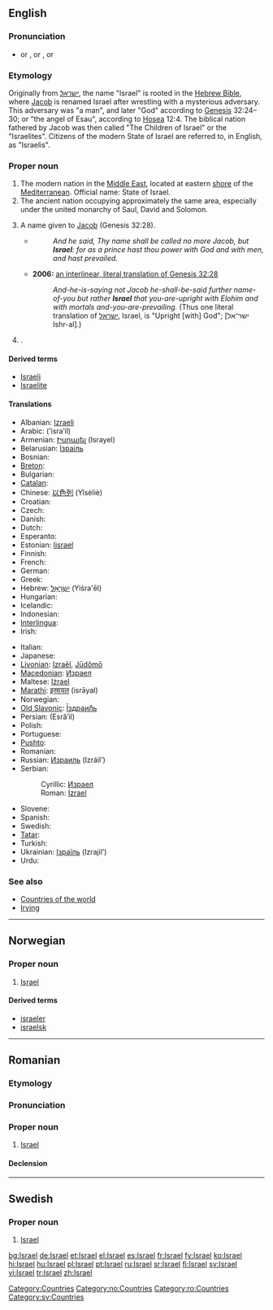 {{wikipedia}}
{{see|Ísrael|Israël|İsrael}}
==English==

===Pronunciation===
*{{AHD|ĭz'rāəl}} or {{AHDchar|ĭz'rēəl}}, {{IPA|/ˈɪzreɪəl/}} or {{IPAchar|/ˈɪzriəl/}}, {{SAMPA|/"IzreI@l/}} or {{SAMPAchar|/"Izri@l/}}

===Etymology===
Originally from {{He.}} ''[[ישראל]]'', the name "Israel" is rooted in the [[w:Hebrew Bible|Hebrew Bible]], where [[Jacob]] is renamed Israel after wrestling with a mysterious adversary. This adversary was "a man", and later "God" according to [[w:Genesis (Old Testament)|Genesis]] 32:24–30; or "the angel of Esau", according to [[w:Book of Hosea|Hosea]] 12:4. The biblical nation fathered by Jacob was then called "The Children of Israel" or the "Israelites". Citizens of the modern State of Israel are referred to, in English, as "Israelis".

===Proper noun===
{{en-proper noun}}

# The modern nation in the [[Middle East]], located at eastern [[shore]] of the [[Mediterranean]]. Official name: State of Israel.
# The ancient nation occupying approximately the same area, especially under the united monarchy of Saul, David and Solomon.
# {{context|biblical}} A name given to [[Jacob]] (Genesis 32:28).
#*{{RQ:Authorized Version|Genesis|32|28}}
#*: ''And he said, Thy name shall be called no more Jacob, but '''Israel''': for as a prince hast thou power with God and with men, and hast prevailed.''
#* '''2006:''' [http://www.scripture4all.org/OnlineInterlinear/OTpdf/gen32.pdf an interlinear, literal translation of Genesis 32:28]
#*: ''And-he-is-saying not Jacob he-shall-be-said further name-of-you but rather '''Israel''' that you-are-upright with Elohim and with mortals and-you-are-prevailing.'' (Thus one literal translation of [[ישראל]], Israel, is "Upright [with] God"; [ישר־אל Ishr-al].)
# {{given name|male}}.

====Derived terms====
*[[Israeli]]
*[[Israelite]]

====Translations====
{{trans-top|the nation}}
* Albanian: [[Izraeli]]
* Arabic: {{ARchar|[[إسرائيل]]}} (’isra’íl)
* Armenian: [[Իսրայել]] (Israyel)
* Belarusian: [[Ізраіль]] {{m}}
* Bosnian: {{t-|bs|Izrael|m}}
* [[Breton]]: {{t-|br|Israel|xs=Breton}}
* Bulgarian: {{t+|bg|Израел|m|tr=Izrael|sc=Cyrl}}
* [[Catalan]]: {{t-|ca|Israel|m}}
* Chinese: [[以色列]] (Yǐsèliè)
* Croatian: {{t-|hr|Izrael|m}}
* Czech: {{t-|cs|Izrael}}
* Danish: {{t-|da|Israel}}
* Dutch: {{t+|nl|Israël}}
* Esperanto: {{t-|eo|Israelo|xs=Esperanto}}
* Estonian: [[Iisrael]]
* Finnish: {{t+|fi|Israel}}
* French: {{t+|fr|Israël}}
* German: {{t+|de|Israel}}
* Greek: {{t-|el|Ισραήλ|n|tr=israíl|sc=Grek}}
* Hebrew: [[ישראל|יִשְׂרָאֵל]] (Yiśra'ēl)
* Hungarian: {{t+|hu|Izrael}}
* Icelandic: {{t+|is|Ísrael}}
* Indonesian: {{tø|in|Israel}}
* [[Interlingua]]: {{t-|ia|Israel|xs=Interlingua}}
* Irish: {{t+|ga|Iosrael|xs=Irish}}
{{trans-mid}}
* Italian: {{t+|it|Israele}}
* Japanese: {{t+|ja|イスラエル|tr=isuraeru|sc=Jpan}}
* [[Livonian]]: [[Izraēl]], [[Jūdõmō]]
* [[Macedonian]]: [[Израел]] {{m}}
* Maltese: [[Iżrael]]
* [[Marathi]]: [[इस्रायल]] (isrāyal)
* Norwegian: {{t-|no|Israel}}
* [[Old Slavonic]]: [[Їздраил҄ь]]
* Persian: {{FAchar|[[اسرائیل]]}} (Esrâ’il)
* Polish: {{t+|pl|Izrael}}
* Portuguese: {{t+|pt|Israel}}
* [[Pushto]]: {{PSchar|[[اسرايل]]}}
* Romanian: {{t-|ro|Israel|n}}
* Russian: [[Израиль]] (Izráil’) {{m}}
* Serbian:
*: Cyrillic: [[Израел]] {{m}}
*: Roman: [[Izrael]] {{m}}
* Slovene: {{t+|sl|Izrael|m}}
* Spanish: {{t+|es|Israel}}
* Swedish: {{t+|sv|Israel}}
* [[Tatar]]: {{t-|tt|İsrael|xs=Tatar}}
* Turkish: {{t+|tr|İsrail}}
* Ukrainian: [[Ізраїль]] (Izrajil’) {{m}}
* Urdu: {{t-|ur|اسرائیل|sc=URchar|xs=Urdu}}
{{trans-bottom}}

===See also===
*[[Countries of the world]]
*[[Irving]]

[[Category:Countries]]

----

==Norwegian==

===Proper noun===
{{infl|no|proper noun|g=g}}

# [[#English|Israel]]

====Derived terms====
*[[israeler]]
*[[israelsk]]

[[Category:no:Countries]]

----

==Romanian==
{{wikipedia|lang=ro}}

===Etymology===
{{Hebr.|ro}} {{HEchar|[[ישראל]]}}

===Pronunciation===
{{IPA|[is.ra.el]|lang=ro}}

===Proper noun===
{{infl|ro|proper noun|g=n}}

# [[#English|Israel]]

====Declension====
{{ro-noun-inv|gend=n|def=Israelul|gd=Israelului}}

[[Category:ro:Countries]]

----

==Swedish==

===Proper noun===
{{infl|sv|proper noun|g=g}}

# [[#English|Israel]]

[[Category:sv:Countries]]

[[bg:Israel]]
[[de:Israel]]
[[et:Israel]]
[[el:Israel]]
[[es:Israel]]
[[fr:Israel]]
[[fy:Israel]]
[[ko:Israel]]
[[hi:Israel]]
[[hu:Israel]]
[[pl:Israel]]
[[pt:Israel]]
[[ru:Israel]]
[[sr:Israel]]
[[fi:Israel]]
[[sv:Israel]]
[[vi:Israel]]
[[tr:Israel]]
[[zh:Israel]]